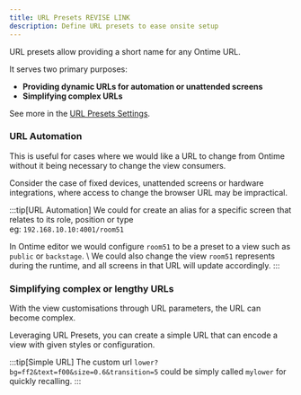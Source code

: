 ```yaml
---
title: URL Presets REVISE LINK
description: Define URL presets to ease onsite setup
---
```


URL presets allow providing a short name for any Ontime URL.

It serves two primary purposes:

* **Providing dynamic URLs for automation or unattended screens**
* **Simplifying complex URLs**

See more in the [URL Presets Settings](add-link).

### URL Automation

This is useful for cases where we would like a URL to change from Ontime without it being necessary to change the view consumers.

Consider the case of fixed devices, unattended screens or hardware integrations, where access to change the browser URL may be impractical.

:::tip[URL Automation]
We could for create an alias for a specific screen that relates to its role, position or type\
eg: `192.168.10.10:4001/room51`

In Ontime editor we would configure `room51` to be a preset to a view such as `public` or `backstage`. \ 
We could also change the view `room51` represents during the runtime, and all screens in that URL will update accordingly.
:::


### Simplifying complex or lengthy URLs

With the view customisations through URL parameters, the URL can become complex.

Leveraging URL Presets, you can create a simple URL that can encode a view with given styles or configuration.

:::tip[Simple URL]
The custom url `lower?bg=ff2&text=f00&size=0.6&transition=5` could be simply called `mylower` for quickly recalling.
:::
